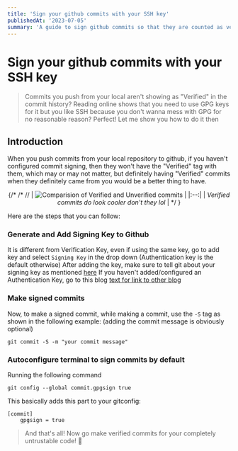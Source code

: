 ```yaml
---
title: 'Sign your github commits with your SSH key'
publishedAt: '2023-07-05'
summary: 'A guide to sign github commits so that they are counted as verified commits'
---
```


# Sign your github commits with your SSH key

> Commits you push from your local aren't showing as "Verified" in the commit history? Reading online shows that you need to use GPG keys for it but you like SSH because you don't wanna mess with GPG for no reasonable reason? Perfect! Let me show you how to do it then 

## Introduction
When you push commits from your local repository to github, if you haven't configured commit signing, then they won't have the "Verified" tag with them, which may or may not matter, but definitely having "Verified" commits when they definitely came from you would be a better thing to have.

<center>

{/* /*
// | ![Comparision of Verified and Unverified commits](/content/images/how-to-sign-github-commits-1.png) |
|:--:|
| *Verified commits do look cooler don't they lol* |
*/ }

</center>

Here are the steps that you can follow:

### Generate and Add Signing Key to Github
It is different from Verification Key, even if using the same key, go to add key and select `Signing Key` in the drop down (Authentication key is the default otherwise)
After adding the key, make sure to tell git about your signing key as mentioned [here](https://docs.github.com/en/authentication/managing-commit-signature-verification/telling-git-about-your-signing-key#telling-git-about-your-ssh-key)
If you haven't added/configured an Authentication Key, go to this blog [text for link to other blog](link.to.other.blog)

### Make signed commits
Now, to make a signed commit, while making a commit, use the `-S` tag as shown in the following example: (adding the commit message is obviously optional)
```
git commit -S -m "your commit message"
```

### Autoconfigure terminal to sign commits by default
Running the following command 
```
git config --global commit.gpgsign true
```

This basically adds this part to your gitconfig:
```
[commit]
	gpgsign = true
```

> And that's all! Now go make verified commits for your completely untrustable code! 🤠

